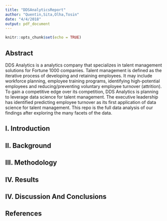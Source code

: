 ```yaml
---
title: "DDSAnalyticsReport"
author: "Quentin,Sita,Olha,Tosin"
date: "4/4/2018"
output: pdf_document
---
```


```r
knitr::opts_chunk$set(echo = TRUE)
```

## Abstract

DDS Analytics is a analytics company that specializes in talent management solutions for Fortune 1000 companies. Talent management is defined as the iterative process of developing and retaining employees. It may include workforce planning, employee training programs, identifying high-potential employees and reducing/preventing voluntary employee turnover (attrition). To gain a competitive edge over its competition, DDS Analytics is planning to leverage data science for talent management. The executive leadership has identified predicting employee turnover as its first application of data science for talent management. This repo is the full data analysis of our findings after exploring the many facets of the data.

## I. Introduction





## II. Background



## III.  Methodology



## IV. Results




## IV. Discussion And Conclusions



## References



